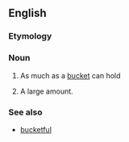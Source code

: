 ==English==

===Etymology===
{{compound|en|bucket|load}}

===Noun===
{{en-noun}}

# As much as a [[bucket]] can hold
# {{lb|en|informal}} A large amount.
#: {{syn|en|Thesaurus:lot}}

===See also===
* [[bucketful]]